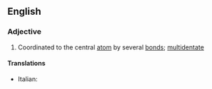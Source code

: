 ==English==

===Adjective===
{{en-adj}}

#{{chemistry|of a ligand}} Coordinated to the central [[atom]] by several [[bond]]s; [[multidentate]]

====Translations====
{{trans-top|multidentate}}
* Italian: {{t-|it|polidentato}}
{{trans-mid}}

{{trans-bottom}}